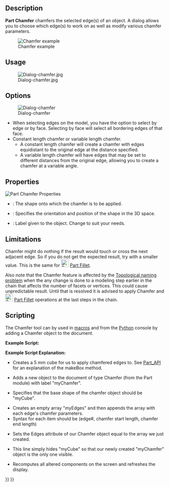 <languages/>

{{Docnav
|[[Part_Fillet|Fillet]]
|[[Part_MakeFace|MakeFace]]
|[[Part_Workbench|Part]]
|IconL=Part_Fillet.svg
|IconR=Part_MakeFace.svg
|IconC=Workbench_Part.svg
}}

<div class="mw-translate-fuzzy">
{{GuiCommand/sv|Name=Part Chamfer|Name/sv=Part Chamfer|MenuLocation=Part → Chamfer|Workbenches=[[Part_Workbench/sv|Part]], Complete|SeeAlso=}}
</div>

==Description==

'''Part Chamfer''' chamfers the selected edge(s) of an object. A dialog allows you to choose which edge(s) to work on as well as modify various chamfer parameters.

[[Image:Chamfer-example.png|Chamfer example]]

==Usage== 

<div class="mw-translate-fuzzy">
[[Image:Dialog-chamfer.jpg]]
</div>

==Options==

[[Image:Dialog-chamfer.png|Dialog-chamfer]]
* When selecting edges on the model, you have the option to select by edge or by face. Selecting by face will select all bordering edges of that face.
* Constant length chamfer or variable length chamfer.
** A constant length chamfer will create a chamfer with edges equidistant to the original edge at the distance specified.
** A variable length chamfer will have edges that may be set to different distances from the original edge, allowing you to create a chamfer at a variable angle.

==Properties==

[[Image:Part_Chamfer-Properties.png|left|Part Chamfer Properties]]
{{clear}}

{{Properties_Title|Base}}

*{{PropertyData|Base}}: The shape onto which the chamfer is to be applied.
*{{PropertyData|Placement}}: Specifies the orientation and position of the shape in the 3D space. 
*{{PropertyData|Label}}: Label given to the object. Change to suit your needs.
{{clear}}

==Limitations==

Chamfer might do nothing if the result would touch or cross the next adjacent edge. So if you do not get the expected result, try with a smaller value. This is the same for [[Image:Part_Fillet.svg|24px]] [[Part_Fillet|Part Fillet]].

Also note that the Chamfer feature is affected by the [[Topological_naming_problem|Topological naming problem]] when the any change is done to a modeling step earlier in the chain that affects the number of facets or vertices. This could cause unpredictable result. Until that is resolved it is advised to apply Chamfer and [[Image:Part_Fillet.svg|24px]] [[Part_Fillet|Part Fillet]] operations at the last steps in the chain.

==Scripting==

The Chamfer tool can by used in [[Macros|macros]] and from the [[Python|Python]] console by adding a Chamfer object to the document.

'''Example Script:'''

{{Code|code=
import Part
cube = FreeCAD.ActiveDocument.addObject("Part::Feature", "myCube")
cube.Shape = Part.makeBox(5, 5, 5)
chmfr = FreeCAD.ActiveDocument.addObject("Part::Chamfer", "myChamfer")
chmfr.Base = FreeCAD.ActiveDocument.myCube
myEdges = []
myEdges.append((1, 1.5, 1.25)) # (edge number, chamfer start length, chamfer end length)
myEdges.append((2, 1.5, 1.25))
myEdges.append((3, 1.5, 1.25))
myEdges.append((4, 1.5, 1.25))
myEdges.append((5, 1.5, 1.25))
myEdges.append((6, 1.5, 1.25))
myEdges.append((7, 1.5, 1.25))
myEdges.append((8, 1.5, 1.25))
myEdges.append((9, 1.5, 1.25))
myEdges.append((10, 1.5, 1.25))
myEdges.append((11, 1.5, 1.25))
myEdges.append((12, 1.5, 1.25))
chmfr.Edges = myEdges
FreeCADGui.ActiveDocument.myCube.Visibility = False
FreeCAD.ActiveDocument.recompute()
}}

'''Example Script Explanation:'''

{{Code|code=
import Part
cube = FreeCAD.ActiveDocument.addObject("Part::Feature", "myCube")
cube.Shape = Part.makeBox(5, 5, 5)
}}

*Creates a 5 mm cube for us to apply chamfered edges to. See [[Part_API|Part_API]] for an explanation of the makeBox method.

{{Code|code=
chmfr = FreeCAD.ActiveDocument.addObject("Part::Chamfer", "myChamfer")
}}

*Adds a new object to the document of type Chamfer (from the Part module) with label "myChamfer".

{{Code|code=
chmfr.Base = FreeCAD.ActiveDocument.myCube
}}

*Specifies that the base shape of the chamfer object should be "myCube".

{{Code|code=
myEdges = []
myEdges.append((1, 1.5, 1.25)) # (edge number, chamfer start length, chamfer end length)
myEdges.append((2, 1.5, 1.25))
myEdges.append((3, 1.5, 1.25))
myEdges.append((4, 1.5, 1.25))
myEdges.append((5, 1.5, 1.25))
myEdges.append((6, 1.5, 1.25))
myEdges.append((7, 1.5, 1.25))
myEdges.append((8, 1.5, 1.25))
myEdges.append((9, 1.5, 1.25))
myEdges.append((10, 1.5, 1.25))
myEdges.append((11, 1.5, 1.25))
myEdges.append((12, 1.5, 1.25))
}}

*Creates an empty array "myEdges" and then appends the array with each edge's chamfer parameters.
*Syntax for each item should be (edge#, chamfer start length, chamfer end length)

{{Code|code=
chmfr.Edges = myEdges
}}
*Sets the Edges attribute of our Chamfer object equal to the array we just created.

{{Code|code=
FreeCADGui.ActiveDocument.myCube.Visibility = False
}}

*This line simply hides "myCube" so that our newly created "myChamfer" object is the only one visible.

{{Code|code=
FreeCAD.ActiveDocument.recompute()
}}

*Recomputes all altered components on the screen and refreshes the display.


{{Docnav
|[[Part_Fillet|Fillet]]
|[[Part_MakeFace|MakeFace]]
|[[Part_Workbench|Part]]
|IconL=Part_Fillet.svg
|IconR=Part_MakeFace.svg
|IconC=Workbench_Part.svg
}}

{{Part Tools navi{{#translation:}}}}
{{Userdocnavi{{#translation:}}}}